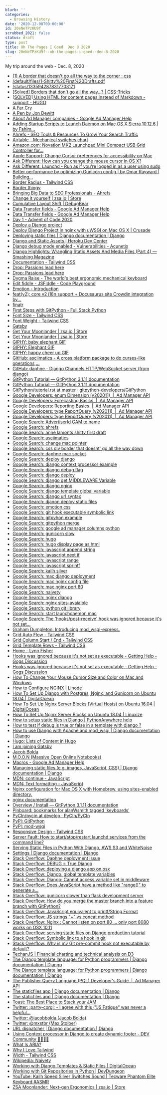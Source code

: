 ```yaml
---
blurb: ''
categories:
  - Browsing History
date: '2020-12-08T00:00:00'
id: 20eNeTPzKU9f
scrubbed_2021: false
status: draft
type: post
title: Oh The Pages I Goed  Dec 8 2020
slug: 20eNeTPzKU9f--oh-the-pages-i-goed--dec-8-2020
---
```


My trip around the web - Dec. 8, 2020

- [(1) A border that doesn't go all the way to the corner : css](https://www.reddit.com/r/css/comments/bpolzk/a_border_that_doesnt_go_all_the_way_to_the_corner/)
- [/default/files/1-Shitty%20First%20Drafts.pdf](https://wrd.as.uky.edu/sites/default/files/1-Shitty%20First%20Drafts.pdf)
- [/status/1335942878317703171](https://twitter.com/mxstbr/status/1335942878317703171)
- [[Solved] Borders that don't go all the way...? | CSS-Tricks](https://css-tricks.com/forums/topic/solved-borders-that-dont-go-all-the-way/)
- [[SOLVED] Using HTML for content pages instead of Markdown - support - HUGO](https://discourse.gohugo.io/t/solved-using-html-for-content-pages-instead-of-markdown/3374)
- [A Far Cry](https://afarcry.org/)
- [A Pen by Jon Dewitt](https://codepen.io/jondewitt/pen/ZNyKaw)
- [About Ad Manager companies - Google Ad Manager Help](https://support.google.com/admanager/answer/177341)
- [Adding Startup Scripts to Launch Daemon on Mac OS X Sierra 10.12.6 | by Fahim...](https://medium.com/@fahimhossain_16989/adding-startup-scripts-to-launch-daemon-on-mac-os-x-sierra-10-12-6-7e0318c74de1)
- [Ahrefs - SEO Tools & Resources To Grow Your Search Traffic](https://ahrefs.com/)
- [Airtable - Mechanical switches chart](https://airtable.com/shr2beqjUXzTk6GfS/tblYLigKdFcOriJ1k?backgroundColor=orange&viewControls=on)
- [Amazon.com: Novation MK2 Launchpad Mini Compact USB Grid Controller for...](https://www.amazon.com/Novation-Launchpad-Compact-Controller-Ableton/dp/B00W5F3GJ0)
- [Apple Support: Change Cursor preferences for accessibility on Mac](https://support.apple.com/guide/mac-help/change-cursor-preferences-for-accessibility-mchl5bb12e1e/mac)
- [Ask Different: How can you change the mouse cursor in OS X?](https://apple.stackexchange.com/questions/6230/how-can-you-change-the-mouse-cursor-in-os-x)
- [Ask Different: Launchd - Run as if you're logged in as a user using sudo](https://apple.stackexchange.com/questions/93161/launchd-run-as-if-youre-logged-in-as-a-user-using-sudo)
- [Better performance by optimizing Gunicorn config | by Omar Rayward | Building...](https://medium.com/building-the-system/gunicorn-3-means-of-concurrency-efbb547674b7)
- [Border Radius - Tailwind CSS](https://tailwindcss.com/docs/border-radius)
- [Border thingy](https://codepen.io/Jossafossa/pen/YbVMKd?editors=0100)
- [Bringing Big Data to SEO Professionals - Ahrefs](https://ahrefs.com/big-data)
- [Change it yourself | zsa.io | Store](https://www.zsa.io/change-it-yourself/)
- [Cumulative Layout Shift | DebugBear](https://www.debugbear.com/docs/metrics/cumulative-layout-shift)
- [Data Transfer fields - Google Ad Manager Help](https://support.google.com/admanager/table/7401123)
- [Data Transfer fields - Google Ad Manager Help](https://support.google.com/admanager/table/7401123?hl=en)
- [Day 1 - Advent of Code 2020](https://adventofcode.com/2020/day/1)
- [Deploy a Django project](https://docs.bitnami.com/installer/infrastructure/django/get-started/deploy-django-project/)
- [Deploy Django Project in nginx with uWSGI on Mac OS X | Crusade](https://www.sean-lan.com/2016/09/15/django-uwsgi-nginx/)
- [Deploying static files | Django documentation | Django](https://docs.djangoproject.com/en/3.1/howto/static-files/deployment/)
- [Django and Static Assets | Heroku Dev Center](https://devcenter.heroku.com/articles/django-assets)
- [Django debug mode enabled - Vulnerabilities - Acunetix](https://www.acunetix.com/vulnerabilities/web/django-debug-mode-enabled/)
- [Django Highlights: Wrangling Static Assets And Media Files (Part 4) — Smashing Magazine](https://www.smashingmagazine.com/2020/06/django-highlights-wrangling-static-assets-media-files-part-4/)
- [Documentation - Tailwind CSS](https://tailwindcss.com/docs)
- [Drop: Passions lead here](https://drop.com/?origin=%2Fbuy%2Fdrop-mito-gmk-pixel-custom-keycap-set)
- [Drop: Passions lead here](https://drop.com/?origin=%2Fbuy%2Fdrop-ctrl-high-profile-mechanical-keyboard)
- [Dygma Raise - The world's best ergonomic mechanical keyboard](https://dygma.com/pages/raise)
- [Edit fiddle - JSFiddle - Code Playground](https://jsfiddle.net/2or73zxq/)
- [Emotion - Introduction](https://emotion.sh/docs/introduction)
- [feat(v2): core v2 i18n support + Docusaurus site Crowdin integration by...](https://github.com/facebook/docusaurus/pull/3325)
- [finatr](https://www.finatr.com/financialindependence)
- [First Steps with GitPython - Full Stack Python](https://www.fullstackpython.com/blog/first-steps-gitpython.html)
- [Font Size - Tailwind CSS](https://tailwindcss.com/docs/font-size)
- [Font Weight - Tailwind CSS](https://tailwindcss.com/docs/font-weight)
- [Gatsby](https://www.gatsbyjs.com/)
- [Get Your Moonlander | zsa.io | Store](https://www.zsa.io/moonlander/buy)
- [Get Your Moonlander | zsa.io | Store](https://www.zsa.io/moonlander/buy/)
- [GIPHY: baby elephant GIF](https://giphy.com/gifs/elephant-baby-fXvrQhMz7wO2I)
- [GIPHY: Elephant GIF](https://giphy.com/gifs/elephant-baby-NIdvqjqSf2COI)
- [GIPHY: happy cheer up GIF](https://giphy.com/gifs/sfw-9EC1okpxH360M)
- [GitHub: asciimatics - A cross platform package to do curses-like operations,...](https://github.com/peterbrittain/asciimatics)
- [GitHub: daphne - Django Channels HTTP/WebSocket server (from django)](https://github.com/django/daphne)
- [GitPython Tutorial — GitPython 3.1.11 documentation](https://gitpython.readthedocs.io/en/stable/tutorial.html#tutorial-label)
- [GitPython Tutorial — GitPython 3.1.11 documentation](https://gitpython.readthedocs.io/en/stable/tutorial.html)
- [GitPython/tutorial.rst at master · gitpython-developers/GitPython](https://github.com/gitpython-developers/GitPython/blob/master/doc/source/tutorial.rst)
- [Google Developers: enum Dimension (v202011)  |  Ad Manager API](https://developers.google.com/ad-manager/api/reference/v202011/ReportService.Dimension)
- [Google Developers: Forecasting Basics  |  Ad Manager API](https://developers.google.com/ad-manager/api/forecasting)
- [Google Developers: Reporting Basics  |  Ad Manager API](https://developers.google.com/ad-manager/api/reporting)
- [Google Developers: type ReportQuery (v202011)  |  Ad Manager API](https://developers.google.com/ad-manager/api/reference/v202011/ReportService.ReportQuery#daterangetype)
- [Google Developers: type ReportQuery (v202011)  |  Ad Manager API](https://developers.google.com/ad-manager/api/reference/v202011/ReportService.ReportQuery#dimensions)
- [Google Search: AdvertiserId GAM to name](https://www.google.com/search?client=safari&rls=en&q=AdvertiserId+GAM+to+name&ie=UTF-8&oe=UTF-8)
- [Google Search: ahrefs](https://www.google.com/search?client=safari&rls=en&q=ahrefs&ie=UTF-8&oe=UTF-8)
- [Google Search: anne lamonts shitty first draft](https://www.google.com/search?client=safari&rls=en&q=anne+lamonts+shitty+first+draft&ie=UTF-8&oe=UTF-8)
- [Google Search: asciimatics](https://www.google.com/search?newwindow=1&client=safari&rls=en&q=asciimatics&spell=1&sa=X&ved=2ahUKEwjW14TPpr3tAhUq1VkKHW1jCSUQBSgAegQIBBAv&biw=1152&bih=587)
- [Google Search: change mac pointer](https://www.google.com/search?client=safari&rls=en&q=change+mac+pointer&ie=UTF-8&oe=UTF-8)
- [Google Search: css div border that doesnt' go all the way down](https://www.google.com/search?client=safari&rls=en&q=css+div+border+that+doesnt%27+go+all+the+way+down&ie=UTF-8&oe=UTF-8)
- [Google Search: daphne mac socket](https://www.google.com/search?client=safari&rls=en&q=daphne+mac+socket&ie=UTF-8&oe=UTF-8)
- [Google Search: deploy django](https://www.google.com/search?client=safari&rls=en&q=deploy+django&ie=UTF-8&oe=UTF-8)
- [Google Search: django context processor example](https://www.google.com/search?client=safari&rls=en&q=django+context+processor+example&ie=UTF-8&oe=UTF-8)
- [Google Search: django debug flag](https://www.google.com/search?client=safari&rls=en&q=django+debug+flag&ie=UTF-8&oe=UTF-8)
- [Google Search: django deploy](https://www.google.com/search?client=safari&rls=en&q=django+deploy&ie=UTF-8&oe=UTF-8)
- [Google Search: django get MIDDLEWARE Variable](https://www.google.com/search?client=safari&rls=en&q=django+get+MIDDLEWARE+Variable&ie=UTF-8&oe=UTF-8)
- [Google Search: django nginx](https://www.google.com/search?client=safari&rls=en&q=django+nginx&ie=UTF-8&oe=UTF-8)
- [Google Search: django template global variable](https://www.google.com/search?client=safari&rls=en&q=django+template+global+variable&ie=UTF-8&oe=UTF-8)
- [Google Search: django url syntax](https://www.google.com/search?client=safari&rls=en&q=django+url+syntax&ie=UTF-8&oe=UTF-8)
- [Google Search: djanon deploy static files](https://www.google.com/search?client=safari&rls=en&q=djanon+deploy+static+files&ie=UTF-8&oe=UTF-8)
- [Google Search: emotion css](https://www.google.com/search?client=safari&rls=en&q=emotion+css&ie=UTF-8&oe=UTF-8)
- [Google Search: git hook executable symbolic link](https://www.google.com/search?client=safari&rls=en&q=git+hook+executable+symbolic+link&ie=UTF-8&oe=UTF-8)
- [Google Search: gitpyhon example](https://www.google.com/search?client=safari&rls=en&q=gitpyhon+example&ie=UTF-8&oe=UTF-8)
- [Google Search: gitpython merge](https://www.google.com/search?client=safari&rls=en&q=gitpython+merge&ie=UTF-8&oe=UTF-8)
- [Google Search: google ad manager columns python](https://www.google.com/search?client=safari&rls=en&q=google+ad+manager+columns+python&ie=UTF-8&oe=UTF-8)
- [Google Search: gunicorn slow](https://www.google.com/search?client=safari&rls=en&q=gunicorn+slow&ie=UTF-8&oe=UTF-8)
- [Google Search: hugo](https://www.google.com/search?client=safari&rls=en&q=hugo&ie=UTF-8&oe=UTF-8)
- [Google Search: hugo display page as html](https://www.google.com/search?client=safari&rls=en&q=hugo+display+page+as+html&ie=UTF-8&oe=UTF-8)
- [Google Search: javascript append string](https://www.google.com/search?client=safari&rls=en&q=javascript+append+string&ie=UTF-8&oe=UTF-8)
- [Google Search: javascript next if](https://www.google.com/search?client=safari&rls=en&q=javascript+next+if&ie=UTF-8&oe=UTF-8)
- [Google Search: javascript range](https://www.google.com/search?client=safari&rls=en&q=javascript+range&ie=UTF-8&oe=UTF-8)
- [Google Search: javascript sprintf](https://www.google.com/search?client=safari&rls=en&q=javascript+sprintf&ie=UTF-8&oe=UTF-8)
- [Google Search: kailh silver](https://www.google.com/search?client=safari&rls=en&q=kailh+silver&ie=UTF-8&oe=UTF-8)
- [Google Search: mac django deployment](https://www.google.com/search?client=safari&rls=en&q=mac+django+deployment&ie=UTF-8&oe=UTF-8)
- [Google Search: mac nginx config file](https://www.google.com/search?client=safari&rls=en&q=mac+nginx+config+file&ie=UTF-8&oe=UTF-8)
- [Google Search: mac nginx port 80](https://www.google.com/search?client=safari&rls=en&q=mac+nginx+port+80&ie=UTF-8&oe=UTF-8)
- [Google Search: naivety](https://www.google.com/search?client=safari&rls=en&q=naivety&ie=UTF-8&oe=UTF-8)
- [Google Search: nginx django](https://www.google.com/search?client=safari&rls=en&q=nginx+django&ie=UTF-8&oe=UTF-8)
- [Google Search: nginx sites-avaialble](https://www.google.com/search?client=safari&rls=en&q=nginx+sites-avaialble&ie=UTF-8&oe=UTF-8)
- [Google Search: python git library](https://www.google.com/search?client=safari&rls=en&q=python+git+library&ie=UTF-8&oe=UTF-8)
- [Google Search: start launchdaemon mac](https://www.google.com/search?client=safari&rls=en&q=start+launchdaemon+mac&ie=UTF-8&oe=UTF-8)
- [Google Search: The 'hooks/post-receive' hook was ignored because it's not set...](https://www.google.com/search?newwindow=1&client=safari&rls=en&ei=-SXQX9CMMsPy5gLDx6OgAg&q=The+%27hooks%2Fpost-receive%27+hook+was+ignored+because+it%27s+not+set+as+executable+symbolic+link&oq=The+%27hooks%2Fpost-receive%27+hook+was+ignored+because+it%27s+not+set+as+executable+symbolic+link&gs_lcp=CgZwc3ktYWIQAzoECAAQRzoHCAAQyQMQHjoFCAAQyQM6BAghEApQ3kBYhlVgpldoAHACeAGAAcgBiAGTDJIBBjE0LjIuMZgBAKABAaoBB2d3cy13aXrIAQjAAQE&sclient=psy-ab&ved=0ahUKEwiQ7dy73b_tAhVDuVkKHcPjCCQQ4dUDCAw&uact=5)
- [Graham Dumpleton: Introducing mod_wsgi-express.](http://blog.dscpl.com.au/2015/04/introducing-modwsgi-express.html)
- [Grid Auto Flow - Tailwind CSS](https://tailwindcss.com/docs/grid-auto-flow)
- [Grid Column Start / End - Tailwind CSS](https://tailwindcss.com/docs/grid-column)
- [Grid Template Rows - Tailwind CSS](https://tailwindcss.com/docs/grid-template-rows)
- [Home - Lynn Fisher](https://lynnandtonic.com/)
- [Hooks was ignored because it's not set as executable - Getting Help - Gogs Discussion](https://discuss.gogs.io/t/hooks-was-ignored-because-its-not-set-as-executable/1866)
- [Hooks was ignored because it's not set as executable - Getting Help - Gogs Discussion](https://discuss.gogs.io/t/hooks-was-ignored-because-its-not-set-as-executable/1866/9)
- [How To Change Your Mouse Cursor Size and Color on Mac and Windows](https://www.iskysoft.com/data-recovery-tips/how-to-change-your-mouse-cursor.html)
- [How to Configure NGINX | Linode](https://www.linode.com/docs/guides/how-to-configure-nginx/)
- [How To Set Up Django with Postgres, Nginx, and Gunicorn on Ubuntu 18.04 | DigitalOcean](https://www.digitalocean.com/community/tutorials/how-to-set-up-django-with-postgres-nginx-and-gunicorn-on-ubuntu-18-04)
- [How To Set Up Nginx Server Blocks (Virtual Hosts) on Ubuntu 16.04 | DigitalOcean](https://www.digitalocean.com/community/tutorials/how-to-set-up-nginx-server-blocks-virtual-hosts-on-ubuntu-16-04)
- [How To Set Up Nginx Server Blocks on Ubuntu 18.04 | Linuxize](https://linuxize.com/post/how-to-set-up-nginx-server-blocks-on-ubuntu-18-04/)
- [How to setup static files in Django | PythonAnywhere help](https://help.pythonanywhere.com/pages/DjangoStaticFiles/)
- [How to test if debug is true or false in a template with django ?](https://moonbooks.org/Articles/How-to-test-if-debug-is-true-or-false-in-a-template-with-django-/)
- [How to use Django with Apache and mod_wsgi | Django documentation | Django](https://docs.djangoproject.com/en/3.1/howto/deployment/wsgi/modwsgi/#serving-files)
- [Hugo: Lists of Content in Hugo](https://gohugo.io/templates/lists/)
- [I am joining Gatsby](https://mxstbr.com/thoughts/gatsby)
- [Jacob Bolda](https://www.jacobbolda.com/)
- [M.O.O.N (Massive Open Online Notebooks)](https://moonbooks.org/)
- [Macros - Google Ad Manager Help](https://support.google.com/admanager/answer/2376981?hl=en)
- [Managing static files (e.g. images, JavaScript, CSS) | Django documentation | Django](https://docs.djangoproject.com/en/3.1/howto/static-files/)
- [MDN: continue - JavaScript](https://developer.mozilla.org/en-US/docs/Web/JavaScript/Reference/Statements/continue)
- [MDN: Text formatting - JavaScript](https://developer.mozilla.org/en-US/docs/Web/JavaScript/Guide/Text_formatting)
- [Nginx configuration for Mac OS X with Homebrew, using sites-enabled directory.](https://gist.github.com/jimothyGator/5436538)
- [nginx documentation](https://nginx.org/en/docs/)
- [Overview / Install — GitPython 3.1.11 documentation](https://gitpython.readthedocs.io/en/stable/intro.html)
- [Pinboard: bookmarks for alanWsmith tagged 'keyboards'](https://pinboard.in/u:alanWsmith/t:Keyboards)
- [PyCIn/pycin at develop · PyCIn/PyCIn](https://github.com/PyCIn/PyCIn/tree/develop/pycin)
- [PyPI: GitPython](https://pypi.org/project/GitPython/)
- [PyPI: mod-wsgi](https://pypi.org/project/mod-wsgi/)
- [Responsive Design - Tailwind CSS](https://tailwindcss.com/docs/responsive-design)
- [Server Fault: How to start/stop/restart launchd services from the command line?](https://serverfault.com/questions/194832/how-to-start-stop-restart-launchd-services-from-the-command-line)
- [Serving Static Files in Python With Django, AWS S3 and WhiteNoise](https://stackabuse.com/serving-static-files-in-python-with-django-aws-s3-and-whitenoise/)
- [Settings | Django documentation | Django](https://docs.djangoproject.com/en/3.1/ref/settings/)
- [Stack Overflow: Daphne deployment issue](https://stackoverflow.com/questions/63371298/nginx-daphne-deployment-issue)
- [Stack Overflow: DEBUG = True Django](https://stackoverflow.com/questions/14470601/debug-true-django)
- [Stack Overflow: deploying a django app on osx](https://stackoverflow.com/questions/46679727/deploying-a-django-app-on-osx)
- [Stack Overflow: Django, global template variables](https://stackoverflow.com/questions/2223429/django-global-template-variables)
- [Stack Overflow: Django: Cannot access variable set in middleware](https://stackoverflow.com/questions/46554754/django-cannot-access-variable-set-in-middleware)
- [Stack Overflow: Does JavaScript have a method like "range()" to generate a...](https://stackoverflow.com/questions/3895478/does-javascript-have-a-method-like-range-to-generate-a-range-within-the-supp)
- [Stack Overflow: gunicorn slower than flask development server](https://stackoverflow.com/questions/26985382/gunicorn-slower-than-flask-development-server)
- [Stack Overflow: How do you merge the master branch into a feature branch with GitPython?](https://stackoverflow.com/questions/36799362/how-do-you-merge-the-master-branch-into-a-feature-branch-with-gitpython)
- [Stack Overflow: JavaScript equivalent to printf/String.Format](https://stackoverflow.com/questions/610406/javascript-equivalent-to-printf-string-format)
- [Stack Overflow: JS strings "+" vs concat method](https://stackoverflow.com/questions/16124032/js-strings-vs-concat-method)
- [Stack Overflow: Nginx : Cannot listen on port 80 ... only port 8080 works on OSX 10.11](https://stackoverflow.com/questions/35230971/nginx-cannot-listen-on-port-80-only-port-8080-works-on-osx-10-11)
- [Stack Overflow: serving static files on Django production tutorial](https://stackoverflow.com/questions/5756614/serving-static-files-on-django-production-tutorial)
- [Stack Overflow: Symbolic link to a hook in git](https://stackoverflow.com/questions/4592838/symbolic-link-to-a-hook-in-git)
- [Stack Overflow: Why is my Git pre-commit hook not executable by default?](https://stackoverflow.com/questions/8598639/why-is-my-git-pre-commit-hook-not-executable-by-default)
- [TechanJS | Financial charting and technical analysis on D3](http://techanjs.org/)
- [The Django template language: for Python programmers | Django documentation | Django](https://docs.djangoproject.com/en/dev/ref/templates/api/#writing-your-own-context-processors)
- [The Django template language: for Python programmers | Django documentation | Django](https://docs.djangoproject.com/en/3.1/ref/templates/api/)
- [The Publisher Query Language (PQL) Developer's Guide  |  Ad Manager API](https://developers.google.com/ad-manager/api/pqlreference)
- [The staticfiles app | Django documentation | Django](https://docs.djangoproject.com/en/3.1/ref/contrib/staticfiles/)
- [The staticfiles app | Django documentation | Django](https://docs.djangoproject.com/en/3.1/ref/contrib/staticfiles/#django-admin-collectstatic)
- [Toast: The Best Place to Stack your JAM](https://www.toast.dev/)
- [Twitter: :party-corgi: - I agree with this ("JS Fatigue" was never a helpful...](https://twitter.com/chrisbiscardi/status/1336350467920556033)
- [Twitter: @jacobbolda (Jacob Bolda)](https://twitter.com/jacobbolda)
- [Twitter: @mxstbr (Max Stoiber)](https://twitter.com/mxstbr)
- [URL dispatcher | Django documentation | Django](https://docs.djangoproject.com/en/3.1/topics/http/urls/)
- [Using Context processor in Django to create dynamic footer - DEV Community 👩‍💻👨‍💻](https://dev.to/harveyhalwin/using-context-processor-in-django-to-create-dynamic-footer-45k4)
- [What Is ARIA?](https://benmyers.dev/blog/aria/)
- [Why I Love Tailwind](https://mxstbr.com/thoughts/tailwind/)
- [Width - Tailwind CSS](https://tailwindcss.com/docs/width)
- [Wikipedia: Naivety](https://en.wikipedia.org/wiki/Naivety)
- [Working with Django Templates &amp; Static Files | DigitalOcean](https://www.digitalocean.com/community/tutorials/working-with-django-templates-static-files)
- [Working with Git Repositories in Python | DevDungeon](https://www.devdungeon.com/content/working-git-repositories-python)
- [YouTube: Kailh Speed Silver Switches Sound | Tecware Phantom Elite Keyboard #ASMR](https://www.youtube.com/watch?v=9lnYgkO-1XI)
- [ZSA Moonlander: Next-gen Ergonomics | zsa.io | Store](https://www.zsa.io/moonlander/)
